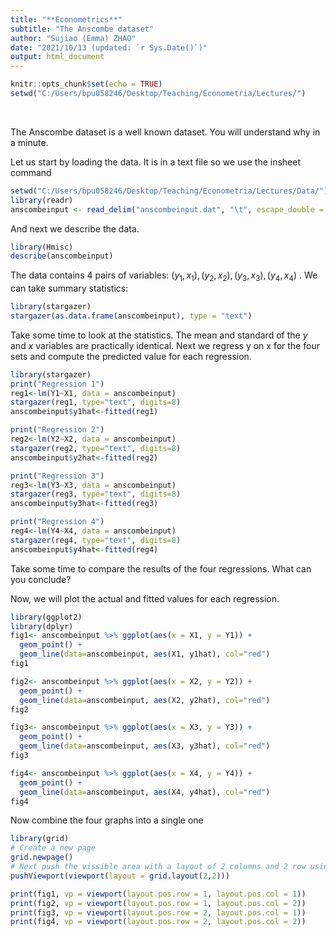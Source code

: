 ---
title: "**Econometrics**"
subtitle: "The Anscombe dataset"
author: "Sujiao (Emma) ZHAO"
date: "2021/10/13 (updated: `r Sys.Date()`)"
output: html_document
---

```{r setup, include=FALSE}
knitr::opts_chunk$set(echo = TRUE)
setwd("C:/Users/bpu058246/Desktop/Teaching/Econometria/Lectures/")
```


<br />

The Anscombe dataset is a well known dataset. You will understand why in a minute.

Let us start by loading the data. It is in a text file so we use the insheet command


```{r include=TRUE, warning = FALSE, message=FALSE}
setwd("C:/Users/bpu058246/Desktop/Teaching/Econometria/Lectures/Data/")
library(readr)
anscombeinput <- read_delim("anscombeinput.dat", "\t", escape_double = FALSE, trim_ws = TRUE)
```

And next we describe the data.

```{r include=TRUE, warning = FALSE, message=FALSE}
library(Hmisc)
describe(anscombeinput)
```

The data contains 4 pairs of variables: $(y_1, x_1), (y_2, x_2), (y_3, x_3), (y_4, x_4)$ . We can take summary statistics:


```{r include=TRUE, warning = FALSE, message=FALSE}
library(stargazer)
stargazer(as.data.frame(anscombeinput), type = "text")
```


Take some time to look at the statistics. The mean and standard of the $y$ and $x$ variables are practically identical. Next we regress y on x for the four sets and compute the predicted value for each regression.



```{r include=TRUE, warning = FALSE, message=FALSE}
library(stargazer)
print("Regression 1")
reg1<-lm(Y1~X1, data = anscombeinput)
stargazer(reg1, type="text", digits=8)
anscombeinput$y1hat<-fitted(reg1)

print("Regression 2")
reg2<-lm(Y2~X2, data = anscombeinput)
stargazer(reg2, type="text", digits=8)
anscombeinput$y2hat<-fitted(reg2)

print("Regression 3")
reg3<-lm(Y3~X3, data = anscombeinput)
stargazer(reg3, type="text", digits=8)
anscombeinput$y3hat<-fitted(reg3)

print("Regression 4")
reg4<-lm(Y4~X4, data = anscombeinput)
stargazer(reg4, type="text", digits=8)
anscombeinput$y4hat<-fitted(reg4)

```




Take some time to compare the results of the four regressions. What can you conclude?


Now, we will plot the actual and fitted values for each regression.

```{r include=TRUE, warning = FALSE, message=FALSE}
library(ggplot2)
library(dplyr)
fig1<- anscombeinput %>% ggplot(aes(x = X1, y = Y1)) + 
  geom_point() +
  geom_line(data=anscombeinput, aes(X1, y1hat), col="red")
fig1

fig2<- anscombeinput %>% ggplot(aes(x = X2, y = Y2)) + 
  geom_point() +
  geom_line(data=anscombeinput, aes(X2, y2hat), col="red")
fig2

fig3<- anscombeinput %>% ggplot(aes(x = X3, y = Y3)) + 
  geom_point() +
  geom_line(data=anscombeinput, aes(X3, y3hat), col="red")
fig3

fig4<- anscombeinput %>% ggplot(aes(x = X4, y = Y4)) + 
  geom_point() +
  geom_line(data=anscombeinput, aes(X4, y4hat), col="red")
fig4
```

Now combine the four graphs into a single one

```{r include=TRUE, warning = FALSE, message=FALSE}
library(grid)
# Create a new page
grid.newpage()
# Next push the vissible area with a layout of 2 columns and 2 row using pushViewport()
pushViewport(viewport(layout = grid.layout(2,2)))

print(fig1, vp = viewport(layout.pos.row = 1, layout.pos.col = 1))
print(fig2, vp = viewport(layout.pos.row = 1, layout.pos.col = 2))
print(fig3, vp = viewport(layout.pos.row = 2, layout.pos.col = 1))
print(fig4, vp = viewport(layout.pos.row = 2, layout.pos.col = 2))
```


<br />

<br />
